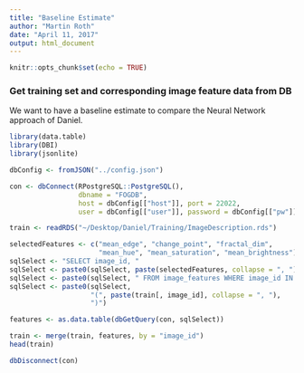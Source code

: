 ```yaml
---
title: "Baseline Estimate"
author: "Martin Roth"
date: "April 11, 2017"
output: html_document
---
```


```r
knitr::opts_chunk$set(echo = TRUE)
```

### Get training set and corresponding image feature data from DB

We want to have a baseline estimate to compare the Neural Network approach of
Daniel.

```r
library(data.table)
library(DBI)
library(jsonlite)
```

```r
dbConfig <- fromJSON("../config.json")

con <- dbConnect(RPostgreSQL::PostgreSQL(),
                 dbname = "FOGDB",
                 host = dbConfig[["host"]], port = 22022,
                 user = dbConfig[["user"]], password = dbConfig[["pw"]])

```

```r
train <- readRDS("~/Desktop/Daniel/Training/ImageDescription.rds")
```

```r
selectedFeatures <- c("mean_edge", "change_point", "fractal_dim",
                      "mean_hue", "mean_saturation", "mean_brightness")
sqlSelect <- "SELECT image_id, "
sqlSelect <- paste0(sqlSelect, paste(selectedFeatures, collapse = ", "))
sqlSelect <- paste0(sqlSelect, " FROM image_features WHERE image_id IN ")
sqlSelect <- paste0(sqlSelect,
                    "(", paste(train[, image_id], collapse = ", "),
                    ")")

features <- as.data.table(dbGetQuery(con, sqlSelect))
```

```r
train <- merge(train, features, by = "image_id")
head(train)
```


```r
dbDisconnect(con)
```


